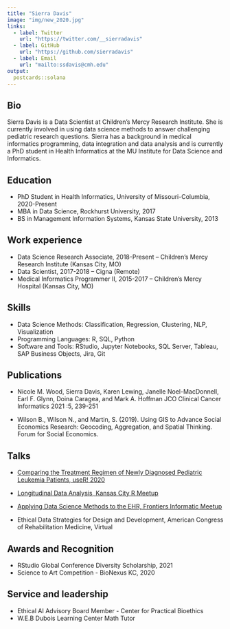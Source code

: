 ```yaml
---
title: "Sierra Davis"
image: "img/new_2020.jpg"
links:
  - label: Twitter
    url: "https://twitter.com/__sierradavis"
  - label: GitHub
    url: "https://github.com/sierradavis"
  - label: Email
    url: "mailto:ssdavis@cmh.edu"
output:
  postcards::solana
---
```

 
 
## Bio

Sierra Davis is a Data Scientist at Children's Mercy Research Institute. She is currently involved in using data science methods to answer challenging pediatric research questions. Sierra has a background in medical informatics programming, data integration and data analysis and is currently a PhD student in Health Informatics at the MU Institute for Data Science and Informatics.


## Education

* PhD Student in Health Informatics, University of Missouri-Columbia, 2020-Present
* MBA in Data Science, Rockhurst University, 2017
* BS in Management Information Systems, Kansas State University, 2013


## Work experience

* Data Science Research Associate, 2018-Present -- Children’s Mercy Research Institute (Kansas City, MO)
* Data Scientist, 2017-2018 -- Cigna (Remote)
* Medical Informatics Programmer II, 2015-2017 -- Children’s Mercy Hospital (Kansas City, MO)

## Skills

* Data Science Methods: Classification, Regression, Clustering, NLP, Visualization
* Programming Languages: R, SQL, Python
* Software and Tools: RStudio, Jupyter Notebooks, SQL Server, Tableau, SAP Business Objects, Jira, Git

## Publications


* Nicole M. Wood, Sierra Davis, Karen Lewing, Janelle Noel-MacDonnell, Earl F. Glynn, Doina Caragea, and Mark A. Hoffman JCO Clinical Cancer Informatics 2021 :5, 239-251

* Wilson B., Wilson N., and Martin, S. (2019). Using GIS to Advance Social Economics Research: Geocoding, Aggregation, and Spatial Thinking. Forum for Social Economics.
  
## Talks

* [Comparing the Treatment Regimen of Newly Diagnosed Pediatric Leukemia Patients, useR! 2020](https://youtu.be/qToKh1qev2c)

* [Longitudinal Data Analysis, Kansas City R Meetup](https://sierradavis.github.io/r_meetup_march/#1)

* [Applying Data Science Methods to the EHR, Frontiers Informatic Meetup](https://sierradavis.github.io/dec-frontiers-informatics/#1)

* Ethical Data Strategies for Design and Development, American Congress of Rehabilitation Medicine, Virtual
  
## Awards and Recognition

* RStudio Global Conference Diversity Scholarship, 2021
* Science to Art Competition - BioNexus KC, 2020

## Service and leadership

* Ethical AI Advisory Board Member - Center for Practical Bioethics
* W.E.B Dubois Learning Center Math Tutor
